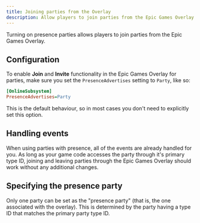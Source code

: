 ```yaml
---
title: Joining parties from the Overlay
description: Allow players to join parties from the Epic Games Overlay.
---
```


Turning on presence parties allows players to join parties from the Epic Games Overlay.

## Configuration

To enable **Join** and **Invite** functionality in the Epic Games Overlay for parties, make sure you set the `PresenceAdvertises` setting to `Party`, like so:

```ini
[OnlineSubsystem] 
PresenceAdvertises=Party
```

This is the default behaviour, so in most cases you don't need to explicitly set this option.

## Handling events

When using parties with presence, all of the events are already handled for you. As long as your game code accesses the party through it's primary type ID, joining and leaving parties through the Epic Games Overlay should work without any additional changes.

## Specifying the presence party

Only one party can be set as the "presence party" (that is, the one associated with the overlay). This is determined by the party having a type ID that matches the primary party type ID.
